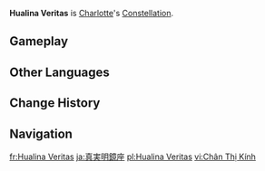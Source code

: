 {{Constellation Overview Infobox
|image       = Hualina Veritas
|character   = Charlotte
|meaning     = Crystalline Truth
}}
'''Hualina Veritas''' is [[Charlotte]]'s [[Constellation]].

==Gameplay==
{{Constellation Table|Charlotte}}

==Other Languages==
{{Other Languages
|en       = Hualina Veritas
|en_lang  = la
|en_tl    = Crystalline Truth
|en_note  = Hualina is an Ancient Greek word rather than Latin.
|zhs      = 真视镜座
|zhs_rm   = 
|zht      = 真視鏡座
|zht_rm   = 
|zh_tl    = 
|ja       = 真実明鏡座
|ja_rm    = Shinjitsu Meikyou-za
|ja_tl    = Clear Mirror of Truth Constellation
|ko       = 진실의 렌즈자리
|ko_rm    = Jinsil-ui Renjeu-jari
|ko_tl    = Lens of Truth Constellation
|es       = Hualina Veritas
|fr       = Hualina Veritas
|ru       = Отражение Истины
|ru_tl    = Reflection of Truth
|th       = Hualina Veritas
|vi       = Cung Chân Thị Kính
|vi_tl    = 
|de       = Hualina Veritas
|id       = Hualina Veritas
|pt       = Hualina Veritas
|tr       = Gerçeklerin Aynası
|tr_tl    = Mirror of Truths
|it       = Hualina Veritas
}}

==Change History==
{{Change History|4.2}}

==Navigation==
{{Constellation Navbox}}

[[fr:Hualina Veritas]]
[[ja:真実明鏡座]]
[[pl:Hualina Veritas]]
[[vi:Chân Thị Kính]]
